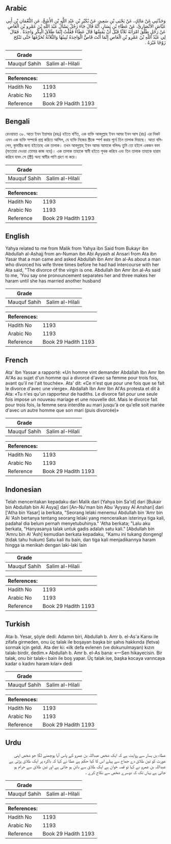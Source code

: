 ## Arabic


<div dir="rtl" lang="ar" style={{fontSize:'larger',backgroundColor:'#f8f9fa',padding:20}}>
وَحَدَّثَنِي عَنْ مَالِكٍ، عَنْ يَحْيَى بْنِ سَعِيدٍ، عَنْ بُكَيْرِ بْنِ عَبْدِ اللَّهِ بْنِ الأَشَجِّ، عَنِ النُّعْمَانِ بْنِ أَبِي عَيَّاشٍ الأَنْصَارِيِّ، عَنْ عَطَاءِ بْنِ يَسَارٍ، أَنَّهُ قَالَ جَاءَ رَجُلٌ يَسْأَلُ عَبْدَ اللَّهِ بْنَ عَمْرِو بْنِ الْعَاصِ عَنْ رَجُلٍ طَلَّقَ امْرَأَتَهُ ثَلاَثًا قَبْلَ أَنْ يَمَسَّهَا قَالَ عَطَاءٌ فَقُلْتُ إِنَّمَا طَلاَقُ الْبِكْرِ وَاحِدَةٌ ‏.‏ فَقَالَ لِي عَبْدُ اللَّهِ بْنُ عَمْرِو بْنِ الْعَاصِ إِنَّمَا أَنْتَ قَاصٌّ الْوَاحِدَةُ تُبِينُهَا وَالثَّلاَثَةُ تُحَرِّمُهَا حَتَّى تَنْكِحَ زَوْجًا غَيْرَهُ ‏.‏
</div>
<div style={{backgroundColor:'#f8f9fa',padding:20, marginBottom: 10}}><table> <thead> <tr> <th>Grade</th> <th></th> </tr> </thead> <tbody> <tr><td>Mauquf Sahih</td><td>Salim al-Hilali</td></tr></tbody></table><table> <thead> <tr> <th>References:</th> <th></th> </tr> </thead> <tbody><tr><td>Hadith No</td><td>1193</td></tr><tr><td>Arabic No</td><td>1193</td></tr><tr><td>Reference</td><td>Book 29 Hadith 1193</td></tr></tbody></table></div>

## Bengali


<div dir="ltr" lang="bn" style={{fontSize:'larger',backgroundColor:'#f8f9fa',padding:20}}>
রেওয়ায়ত ৩৮. আতা ইবন ইয়াসার (রহঃ) হইতে বর্ণিত, এক ব্যক্তি আবদুল্লাহ ইবন আমর ইবন আস (রাঃ) এর নিকট এমন এক ব্যক্তি সম্পর্কে প্রশ্ন করিতে আসিল, যে ব্যক্তি নিজের স্ত্রীকে স্পর্শ করার পূর্বে তিন তালাক দিয়াছে। আতা বলিলেন, কুমারীর জন্য হইতেছে এক তালাক। তখন আবদুল্লাহ্ ইবন আমর আমাকে বলিলঃ তুমি তো হইলে একজন বক্তা (ফতোয়া দেওয়া তোমার কাজ নহে)। এক তালাক তাহাকে স্বামী হইতে পৃথক করিবে এবং তিন তালাক তাহাকে হারাম করিবে যাবৎ সে (স্ত্রী) অন্য স্বামীর পাণি গ্রহণ না করে।
</div>
<div style={{backgroundColor:'#f8f9fa',padding:20, marginBottom: 10}}><table> <thead> <tr> <th>Grade</th> <th></th> </tr> </thead> <tbody> <tr><td>Mauquf Sahih</td><td>Salim al-Hilali</td></tr></tbody></table><table> <thead> <tr> <th>References:</th> <th></th> </tr> </thead> <tbody><tr><td>Hadith No</td><td>1193</td></tr><tr><td>Arabic No</td><td>1193</td></tr><tr><td>Reference</td><td>Book 29 Hadith 1193</td></tr></tbody></table></div>

## English


<div dir="ltr" lang="en" style={{fontSize:'larger',backgroundColor:'#f8f9fa',padding:20}}>
Yahya related to me from Malik from Yahya ibn Said from Bukayr ibn Abdullah al-Ashajj from an-Numan ibn Abi Ayyash al Ansari from Ata ibn Yasar that a man came and asked Abdullah ibn Amr ibn al-As about a man who divorced his wife three times before he had had intercourse with her Ata said, "The divorce of the virgin is one. Abdullah ibn Amr ibn al-As said to me, 'You say one pronouncement separates her and three makes her haram until she has married another husband
</div>
<div style={{backgroundColor:'#f8f9fa',padding:20, marginBottom: 10}}><table> <thead> <tr> <th>Grade</th> <th></th> </tr> </thead> <tbody> <tr><td>Mauquf Sahih</td><td>Salim al-Hilali</td></tr></tbody></table><table> <thead> <tr> <th>References:</th> <th></th> </tr> </thead> <tbody><tr><td>Hadith No</td><td>1193</td></tr><tr><td>Arabic No</td><td>1193</td></tr><tr><td>Reference</td><td>Book 29 Hadith 1193</td></tr></tbody></table></div>

## French


<div dir="ltr" lang="fr" style={{fontSize:'larger',backgroundColor:'#f8f9fa',padding:20}}>
Ata' Ibn Yassar a rapporté: «Un homme vint demander Abdallah Ibn Amr Ibn Al'As au sujet d'un homme qui a divorcé d'avec sa femme pour trois fois, avant qu'il ne l'ait touchée». Ata' dit: «Ce n'est que pour une fois que se fait le divorce d'avec une vierge». Abdallah Ibn Amr Ibn Al'As protesta et dit à Ata: «Tu n'es qu'un rapporteur de hadiths. Le divorce fait pour une seule fois impose un nouveau mariage et une nouvelle dot. Mais le divorce fait pour trois fois, la femme sera interdite au mari jusqu'à ce qu'elle soit mariée d'avec un autre homme que son mari (puis divorcée)»
</div>
<div style={{backgroundColor:'#f8f9fa',padding:20, marginBottom: 10}}><table> <thead> <tr> <th>Grade</th> <th></th> </tr> </thead> <tbody> <tr><td>Mauquf Sahih</td><td>Salim al-Hilali</td></tr></tbody></table><table> <thead> <tr> <th>References:</th> <th></th> </tr> </thead> <tbody><tr><td>Hadith No</td><td>1193</td></tr><tr><td>Arabic No</td><td>1193</td></tr><tr><td>Reference</td><td>Book 29 Hadith 1193</td></tr></tbody></table></div>

## Indonesian


<div dir="ltr" lang="id" style={{fontSize:'larger',backgroundColor:'#f8f9fa',padding:20}}>
Telah menceritakan kepadaku dari Malik dari [Yahya bin Sa'id] dari [Bukair bin Abdullah bin Al Asyaj] dari [An-Nu'man bin Abu 'Ayyasy Al Anshari] dari ['Atha bin Yasar] ia berkata, "Seorang lelaki menemui Abdullah bin 'Amr bin Al 'Ash bertanya tentang seorang lelaki yang menceraikan isterinya tiga kali, padahal dia belum pernah menyetubuhinya." 'Atha berkata; "Lalu aku berkata, "Hanyasanya talak untuk gadis adalah satu kali." [Abdullah bin 'Amru bin Al 'Ash] kemudian berkata kepadaku, "Kamu ini tukang dongeng! (tidak tahu hukum) Satu kali itu bain, dan tiga kali menjadikannya haram hingga ia menikah dengan laki-laki lain
</div>
<div style={{backgroundColor:'#f8f9fa',padding:20, marginBottom: 10}}><table> <thead> <tr> <th>Grade</th> <th></th> </tr> </thead> <tbody> <tr><td>Mauquf Sahih</td><td>Salim al-Hilali</td></tr></tbody></table><table> <thead> <tr> <th>References:</th> <th></th> </tr> </thead> <tbody><tr><td>Hadith No</td><td>1193</td></tr><tr><td>Arabic No</td><td>1193</td></tr><tr><td>Reference</td><td>Book 29 Hadith 1193</td></tr></tbody></table></div>

## Turkish


<div dir="ltr" lang="tr" style={{fontSize:'larger',backgroundColor:'#f8f9fa',padding:20}}>
Ataı b. Yesar, şöyle dedi: Adamın biri, Abdullah b. Amr b. el-As'a Karısı ile zifafa girmeden, onu üç talak ile boşayan başka bir şahıs hakkında (fetva) sormak için geldi. Ata der ki: «ilk defa evlenen (ve dokunulmayan) kızın talakı birdir, dedim.» Abdullah b. Amr b. el-As bana: «—Sen hikayecisin. Bir talak, onu bir talak-ı bain ile boş yapar. Üç talak ise, başka kocaya varıncaya kadar o kadını haram kılar» dedi
</div>
<div style={{backgroundColor:'#f8f9fa',padding:20, marginBottom: 10}}><table> <thead> <tr> <th>Grade</th> <th></th> </tr> </thead> <tbody> <tr><td>Mauquf Sahih</td><td>Salim al-Hilali</td></tr></tbody></table><table> <thead> <tr> <th>References:</th> <th></th> </tr> </thead> <tbody><tr><td>Hadith No</td><td>1193</td></tr><tr><td>Arabic No</td><td>1193</td></tr><tr><td>Reference</td><td>Book 29 Hadith 1193</td></tr></tbody></table></div>

## Urdu


<div dir="rtl" lang="ur" style={{fontSize:'larger',backgroundColor:'#f8f9fa',padding:20}}>
عطاء بن یسار سے روایت ہے کہ ایک شخص عبداللہ بن عمرو کے پاس آیا پوچھنے لگا جو شخص اپنی عورت کو تین طلاق دے جماع سے پہلے اس کا کیا حکم ہے عطا نے کہا کہ باکرہ پر ایک طلاق پڑتی ہے عبداللہ بن عمرو نے کہا تو قصہ خوان ہے ایک طلاق سے بائن ہو جاتی ہے اور تین طلاق سے حرام ہو جاتی ہے یہاں تک کہ دوسرے شخص سے نکاح کرے ۔
</div>
<div style={{backgroundColor:'#f8f9fa',padding:20, marginBottom: 10}}><table> <thead> <tr> <th>Grade</th> <th></th> </tr> </thead> <tbody> <tr><td>Mauquf Sahih</td><td>Salim al-Hilali</td></tr></tbody></table><table> <thead> <tr> <th>References:</th> <th></th> </tr> </thead> <tbody><tr><td>Hadith No</td><td>1193</td></tr><tr><td>Arabic No</td><td>1193</td></tr><tr><td>Reference</td><td>Book 29 Hadith 1193</td></tr></tbody></table></div>